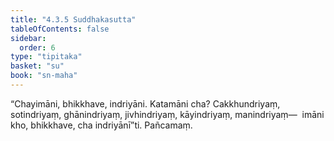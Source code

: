 ```yaml
---
title: "4.3.5 Suddhakasutta"
tableOfContents: false
sidebar:
  order: 6
type: "tipitaka"
basket: "su"
book: "sn-maha"
---
```



<DynamicBreadcrumb />

<Division number="495" book="sn-maha">

<Paragraph number="1069" book="sn-maha">
“Chayimāni, bhikkhave, indriyāni. Katamāni cha? Cakkhundriyaṃ, sotindriyaṃ, ghānindriyaṃ, jivhindriyaṃ, kāyindriyaṃ, manindriyaṃ—  imāni kho, bhikkhave, cha indriyānī”ti.

</Paragraph>
</Division>

<Paragraph number="1070" type="center" book="sn-maha">
Pañcamaṃ.
</Paragraph>